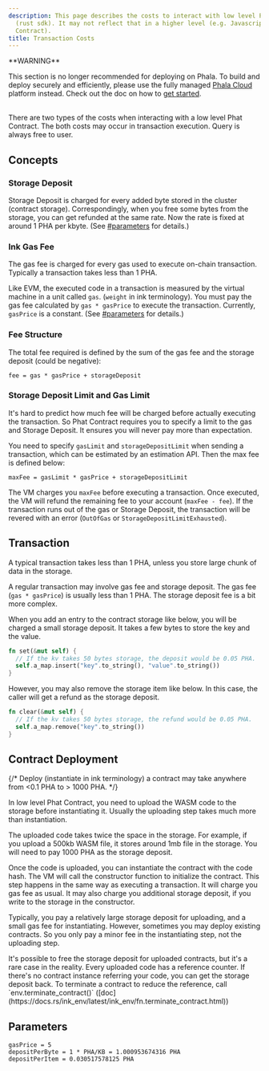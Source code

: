 ```yaml
---
description: This page describes the costs to interact with low level Phat Contract
  (rust sdk). It may not reflect that in a higher level (e.g. Javascript-based Phat
  Contract).
title: Transaction Costs
---
```



<Note type="danger">
**WARNING**

This section is no longer recommended for deploying on Phala. To build and deploy securely and efficiently, please use the fully managed [Phala Cloud](https://cloud.phala.network) platform instead. Check out the doc on how to [get started](/phala-cloud/getting-started/getting-started).
</Note>

\
There are two types of the costs when interacting with a low level Phat Contract. The both costs may occur in transaction execution. Query is always free to user.

## Concepts

### Storage Deposit

Storage Deposit is charged for every added byte stored in the cluster (contract storage). Correspondingly, when you free some bytes from the storage, you can get refunded at the same rate. Now the rate is fixed at around 1 PHA per kbyte. (See [#parameters](#parameters "mention") for details.)

### Ink Gas Fee

The gas fee is charged for every gas used to execute on-chain transaction. Typically a transaction takes less than 1 PHA.

Like EVM, the executed code in a transaction is measured by the virtual machine in a unit called `gas`. (`weight` in ink terminology). You must pay the gas fee calculated by `gas * gasPrice` to execute the transaction. Currently, `gasPrice` is a constant. (See [#parameters](#parameters "mention") for details.)

### Fee Structure

The total fee required is defined by the sum of the gas fee and the storage deposit (could be negative):

```
fee = gas * gasPrice + storageDeposit
```

### Storage Deposit Limit and Gas Limit

It's hard to predict how much fee will be charged before actually executing the transaction. So Phat Contract requires you to specify a limit to the gas and Storage Deposit. It ensures you will never pay more than expectation.

You need to specify `gasLimit` and `storageDepositLimit` when sending a transaction, which can be estimated by an estimation API. Then the max fee is defined below:

```
maxFee = gasLimit * gasPrice + storageDepositLimit
```

The VM charges you `maxFee` before executing a transaction. Once executed, the VM will refund the remaining fee to your account (`maxFee - fee`).  If the transaction runs out of the gas or Storage Deposit, the transaction will be revered with an error (`OutOfGas` or `StorageDepositLimitExhausted`).

## Transaction

A typical transaction takes less than 1 PHA, unless you store large chunk of data in the storage.

A regular transaction may involve gas fee and storage deposit. The gas fee (`gas * gasPrice`) is usually less than 1 PHA. The storage deposit fee is a bit more complex.

When you add an entry to the contract storage like below, you will be charged a small storage deposit. It takes a few bytes to store the key and the value.

```rust
fn set(&mut self) {
  // If the kv takes 50 bytes storage, the deposit would be 0.05 PHA.
  self.a_map.insert("key".to_string(), "value".to_string())
}
```

However, you may also remove the storage item like below. In this case, the caller will get a refund as the storage deposit.

```rust
fn clear(&mut self) {
  // If the kv takes 50 bytes storage, the refund would be 0.05 PHA.
  self.a_map.remove("key".to_string())
}
```

## Contract Deployment

{/* Deploy (instantiate in ink terminology) a contract may take anywhere from <0.1 PHA to > 1000 PHA. */}

In low level Phat Contract, you need to upload the WASM code to the storage before instantiating it. Usually the uploading step takes much more than instantiation.

<Note type="info">
The uploaded code takes twice the space in the storage. For example, if you upload a 500kb WASM file, it stores around 1mb file in the storage. You will need to pay 1000 PHA as the storage deposit.
</Note>

Once the code is uploaded, you can instantiate the contract with the code hash. The VM will call the constructor function to initialize the contract. This step happens in the same way as executing a transaction. It will charge you gas fee as usual. It may also charge you additional storage deposit, if you write to the storage in the constructor.

Typically, you pay a relatively large storage deposit for uploading, and a small gas fee for instantiating. However, sometimes you may deploy existing contracts. So you only pay a minor fee in the instantiating step, not the uploading step.

<Note type="info">
It's possible to free the storage deposit for uploaded contracts, but it's a rare case in the reality. Every uploaded code has a reference counter. If there's no contract instance referring your code, you can get the storage deposit back. To terminate a contract to reduce the reference, call `env.terminate_contract()` ([doc](https://docs.rs/ink_env/latest/ink_env/fn.terminate_contract.html))
</Note>

## Parameters

```
gasPrice = 5
depositPerByte = 1 * PHA/KB = 1.000953674316 PHA
depositPerItem = 0.030517578125 PHA
```
